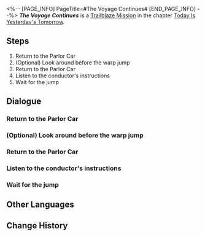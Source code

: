 <%-- [PAGE_INFO]
PageTitle=#The Voyage Continues#
[END_PAGE_INFO] --%>
{{Stub|Dialogue.}}
{{Mission Infobox
|id            = 1000503
|title         = 
|image         = <!--Mission The Voyage Continues.png-->
|type          = Trailblaze
|event_name    = 
|chapter       = Today Is Yesterday's Tomorrow
|requirements  = [[Trailblaze Mission]] ''[[The Voyage Continues]]'' completed
|summary       = <!--official mission summary from Fate's Atlas-->
|characters    = Pom-Pom; Trailblazer
|startLocation = [[Astral Express]] - [[Passenger Cabin]]
|world         = Astral Express
|area          = Passenger Cabin
|prev          = 
|next          = Drifting Between the Stars
|rewards       = Trailblaze EXP*200; Travel Encounters*4; Credit*10,000
}}
'''''The Voyage Continues''''' is a [[Trailblaze Mission]] in the chapter [[Today Is Yesterday's Tomorrow]].

==Steps==
# Return to the Parlor Car
# (Optional) Look around before the warp jump
# Return to the Parlor Car
# Listen to the conductor's instructions
# Wait for the jump

<!--
==Gameplay Notes==

--><!--
==Trial Character==

-->
==Dialogue==
{{Stub Dialogue}}

===Return to the Parlor Car{{subst:void|<!--100050301-->}}===
{{Mission Description|type=trailblaze|location=Passenger Cabin|You boarded the amazing Astral Express. From now on, this will be your home.<br />A new adventure is about to start. Prepare to warp jump to a new world!}}
{{Dialogue Start}}
:{{tx}}
{{Dialogue End}}

===(Optional) Look around before the warp jump{{subst:void|<!--100050306-->}}===
{{Dialogue Start}}
:{{tx}}
{{Dialogue End}}

===Return to the Parlor Car{{subst:void|<!--100050302-->}}===
{{Dialogue Start}}
:{{tx}}
{{Dialogue End}}

===Listen to the conductor's instructions{{subst:void|<!--100050303-->}}===
{{Dialogue Start}}
:{{tx}}
{{Dialogue End}}

===Wait for the jump{{subst:void|<!--100050304-->}}===
{{Dialogue Start}}
:{{tx}}
{{Dialogue End}}

==Other Languages==
{{Other Languages
|en   = The Voyage Continues
|zhs  = 旅途正在继续
|zht  = 旅途正在繼續
|ja   = 旅は続く
|ko   = 계속되는 여정
|es   = La travesía continúa
|fr   = Le voyage continue
|ru   = Путешествие продолжается
|th   = การเดินทางกำลังดำเนินต่อไป
|vi   = Hành Trình Đang Tiếp Diễn
|de   = Die Reise geht weiter
|id   = Perjalanan Sedang Berlanjut
|pt   = A Viagem Continua
}}

==Change History==
{{Change History|1.0}}
